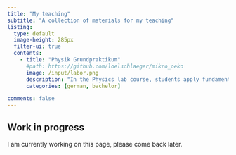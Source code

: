 ```yaml
---
title: "My teaching"
subtitle: "A collection of materials for my teaching"
listing:
  type: default
  image-height: 285px
  filter-ui: true
  contents:
    - title: "Physik Grundpraktikum"
      #path: https://github.com/loelschlaeger/mikro_oeko
      image: /input/labor.png
      description: "In the Physics lab course, students apply fundamental physics concepts through hands-on experiments. They conduct measurements, analyze data, and gain practical experience with scientific equipment, deepening their understanding of physical phenomena."
      categories: [german, bachelor]

comments: false
---
```


::: callout-caution
## Work in progress

I am currently working on this page, please come back later.
:::